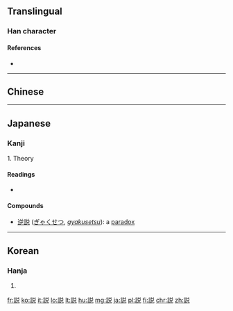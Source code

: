 {{also|說|说}}
==Translingual==
{{Han simplified forms|說|説|说}}

===Han character===
{{Han char|rn=149|rad=言|as=07|sn=14|four=|canj=XYRCR,YRCRU|ids=⿰言兑}}

====References====
* {{Han ref|kx=1165.051|dkj=35556|hdz=63979.030|uh=8AAC|ud=35500|bh=90E0|bd=37088}}

----

==Chinese==
{{zh-see|說|v}}

----

==Japanese==

===Kanji===
{{ja-kanji|grade=4|rs=言07|style=s|kyu=說}}

1. Theory

====Readings====
* {{ja-readings|goon=[[せち]] (sechi), [[せい]] (sei), [[えち]] (echi)|kanon=[[せつ]] (setsu), [[せい]] (sei), [[えつ]] (etsu)|kanyoon=[[ぜい]] (zei)|kun=[[とく]] (toku), [[よろこぶ]] (yorokobu)|nanori=[[あき]] (aki), [[かぬ]] (kanu), [[かね]] (kane), [[こと]] (koto), [[つぐ]] (tsugu), [[とき]] (toki), [[とく]] (toku), [[のぶ]] (nobu), [[ひさ]] (hisa)}}

====Compounds====
* [[逆説]] ([[ぎゃくせつ]], ''[[gyakusetsu]]''): a [[paradox]]

----

==Korean==

===Hanja===
{{ko-hanja|hangeul=[[설]], [[세]], 열|eumhun=|rv=seol, se, yeol|mr=sŏl, se, yŏl|y=sel, sey, yel}}

# {{defn|lang=ko|sort=言07}}

[[fr:説]]
[[ko:説]]
[[it:説]]
[[lo:説]]
[[lt:説]]
[[hu:説]]
[[mg:説]]
[[ja:説]]
[[pl:説]]
[[fi:説]]
[[chr:説]]
[[zh:説]]